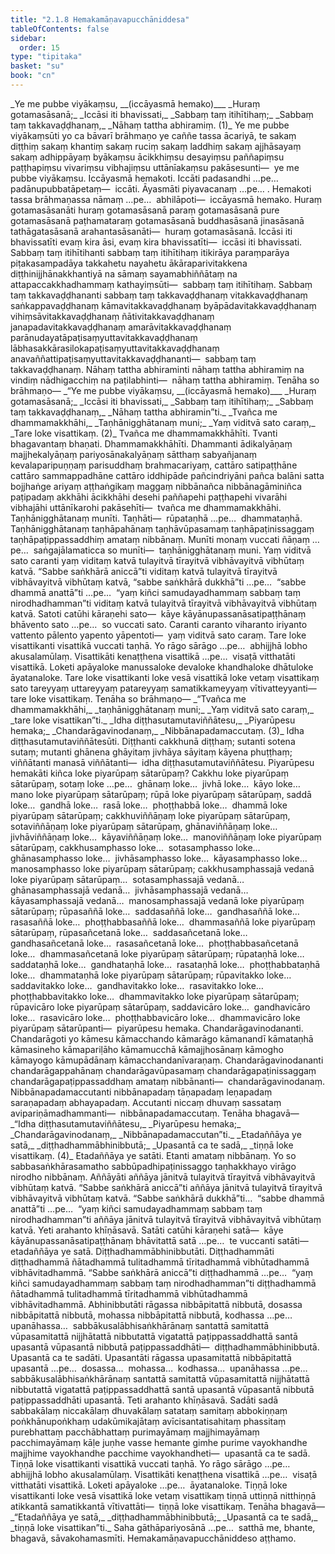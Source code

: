 ```yaml
---
title: "2.1.8 Hemakamāṇavapucchāniddesa"
tableOfContents: false
sidebar:
  order: 15
type: "tipitaka"
basket: "su"
book: "cn"
---
```



<DynamicBreadcrumb />

<Division number="53" book="cn">

<Paragraph number="668" type="verses" book="cn">
_<Emphasis>Ye me pubbe viyākaṃsu, __(iccāyasmā hemako)__</Emphasis>_  
_<Emphasis>Huraṃ gotamasāsanā;</Emphasis>_  
_<Emphasis>Iccāsi iti bhavissati,</Emphasis>_  
_<Emphasis>Sabbaṃ taṃ itihītihaṃ;</Emphasis>_  
_<Emphasis>Sabbaṃ taṃ takkavaḍḍhanaṃ,</Emphasis>_  
_<Emphasis>Nāhaṃ tattha abhiramiṃ.</Emphasis> (1)_  

</Paragraph>

<Paragraph number="669" book="cn">
<Emphasis>Ye me pubbe viyākaṃsū</Emphasis>ti yo ca bāvarī brāhmaṇo ye caññe tassa ācariyā, te sakaṃ diṭṭhiṃ sakaṃ khantiṃ sakaṃ ruciṃ sakaṃ laddhiṃ sakaṃ ajjhāsayaṃ sakaṃ adhippāyaṃ byākaṃsu ācikkhiṃsu desayiṃsu paññapiṃsu paṭṭhapiṃsu vivariṃsu vibhajiṃsu uttānīakaṃsu pakāsesunti—  ye me pubbe viyākaṃsu. <Emphasis>Iccāyasmā hemako</Emphasis>ti. <Emphasis>Iccā</Emphasis>ti padasandhi …pe…  padānupubbatāpetaṃ—  iccāti. <Emphasis>Āyasmā</Emphasis>ti piyavacanaṃ …pe… . <Emphasis>Hemako</Emphasis>ti tassa brāhmaṇassa nāmaṃ …pe…  abhilāpoti—  iccāyasmā hemako.
</Paragraph>

<Paragraph number="670" book="cn">
<Emphasis>Huraṃ gotamasāsanā</Emphasis>ti huraṃ gotamasāsanā paraṃ gotamasāsanā pure gotamasāsanā paṭhamataraṃ gotamasāsanā buddhasāsanā jinasāsanā tathāgatasāsanā arahantasāsanāti—  huraṃ gotamasāsanā.
</Paragraph>

<Paragraph number="671" book="cn">
<Emphasis>Iccāsi iti bhavissatī</Emphasis>ti evaṃ kira āsi, evaṃ kira bhavissatīti—  iccāsi iti bhavissati.
</Paragraph>

<Paragraph number="672" book="cn">
<Emphasis>Sabbaṃ taṃ itihītihan</Emphasis>ti sabbaṃ taṃ itihītihaṃ itikirāya paraṃparāya piṭakasampadāya takkahetu nayahetu ākāraparivitakkena diṭṭhinijjhānakkhantiyā na sāmaṃ sayamabhiññātaṃ na attapaccakkhadhammaṃ kathayiṃsūti—  sabbaṃ taṃ itihītihaṃ.
</Paragraph>

<Paragraph number="673" book="cn">
<Emphasis>Sabbaṃ taṃ takkavaḍḍhanan</Emphasis>ti sabbaṃ taṃ takkavaḍḍhanaṃ vitakkavaḍḍhanaṃ saṅkappavaḍḍhanaṃ kāmavitakkavaḍḍhanaṃ byāpādavitakkavaḍḍhanaṃ vihiṃsāvitakkavaḍḍhanaṃ ñātivitakkavaḍḍhanaṃ janapadavitakkavaḍḍhanaṃ amarāvitakkavaḍḍhanaṃ parānudayatāpaṭisaṃyuttavitakkavaḍḍhanaṃ lābhasakkārasilokapaṭisaṃyuttavitakkavaḍḍhanaṃ anavaññattipaṭisaṃyuttavitakkavaḍḍhananti—  sabbaṃ taṃ takkavaḍḍhanaṃ.
</Paragraph>

<Paragraph number="674" book="cn">
<Emphasis>Nāhaṃ tattha abhiramin</Emphasis>ti nāhaṃ tattha abhiramiṃ na vindiṃ nādhigacchiṃ na paṭilabhinti—  nāhaṃ tattha abhiramiṃ. Tenāha so brāhmaṇo—
</Paragraph>

<Paragraph number="675" type="verses" book="cn">
_“Ye me pubbe viyākaṃsu, __(iccāyasmā hemako)___  
_Huraṃ gotamasāsanā;_  
_Iccāsi iti bhavissati,_  
_Sabbaṃ taṃ itihītihaṃ;_  
_Sabbaṃ taṃ takkavaḍḍhanaṃ,_  
_Nāhaṃ tattha abhiramin”ti._  

</Paragraph>

</Division>
<Division number="54" book="cn">

<Paragraph number="676" type="verses" book="cn">
_<Emphasis>Tvañca me dhammamakkhāhi,</Emphasis>_  
_<Emphasis>Taṇhānigghātanaṃ muni;</Emphasis>_  
_<Emphasis>Yaṃ viditvā sato caraṃ,</Emphasis>_  
_<Emphasis>Tare loke visattikaṃ.</Emphasis> (2)_  

</Paragraph>

<Paragraph number="677" book="cn">
<Emphasis>Tvañca me dhammamakkhāhī</Emphasis>ti. <Emphasis>Tvan</Emphasis>ti bhagavantaṃ bhaṇati. <Emphasis>Dhammamakkhāhī</Emphasis>ti. <Emphasis>Dhamman</Emphasis>ti ādikalyāṇaṃ majjhekalyāṇaṃ pariyosānakalyāṇaṃ sātthaṃ sabyañjanaṃ kevalaparipuṇṇaṃ parisuddhaṃ brahmacariyaṃ, cattāro satipaṭṭhāne cattāro sammappadhāne cattāro iddhipāde pañcindriyāni pañca balāni satta bojjhaṅge ariyaṃ aṭṭhaṅgikaṃ maggaṃ nibbānañca nibbānagāminiñca paṭipadaṃ akkhāhi ācikkhāhi desehi paññapehi paṭṭhapehi vivarāhi vibhajāhi uttānīkarohi pakāsehīti—  tvañca me dhammamakkhāhi.
</Paragraph>

<Paragraph number="678" book="cn">
<Emphasis>Taṇhānigghātanaṃ munī</Emphasis>ti. <Emphasis>Taṇhā</Emphasis>ti—  rūpataṇhā …pe…  dhammataṇhā. Taṇhānigghātanaṃ taṇhāpahānaṃ taṇhāvūpasamaṃ taṇhāpaṭinissaggaṃ taṇhāpaṭippassaddhiṃ amataṃ nibbānaṃ. <Emphasis>Munī</Emphasis>ti monaṃ vuccati ñāṇaṃ …pe…  saṅgajālamaticca so munīti—  taṇhānigghātanaṃ muni.
</Paragraph>

<Paragraph number="679" book="cn">
<Emphasis>Yaṃ viditvā sato caran</Emphasis>ti yaṃ viditaṃ katvā tulayitvā tīrayitvā vibhāvayitvā vibhūtaṃ katvā. “Sabbe saṅkhārā aniccā”ti viditaṃ katvā tulayitvā tīrayitvā vibhāvayitvā vibhūtaṃ katvā, “sabbe saṅkhārā dukkhā”ti …pe…  “sabbe dhammā anattā”ti …pe…  “yaṃ kiñci samudayadhammaṃ sabbaṃ taṃ nirodhadhamman”ti viditaṃ katvā tulayitvā tīrayitvā vibhāvayitvā vibhūtaṃ katvā. <Emphasis>Sato</Emphasis>ti catūhi kāraṇehi sato—  kāye kāyānupassanāsatipaṭṭhānaṃ bhāvento sato …pe…  so vuccati sato. <Emphasis>Caran</Emphasis>ti caranto viharanto iriyanto vattento pālento yapento yāpentoti—  yaṃ viditvā sato caraṃ.
</Paragraph>

<Paragraph number="680" book="cn">
<Emphasis>Tare loke visattikan</Emphasis>ti visattikā vuccati taṇhā. Yo rāgo sārāgo …pe…  abhijjhā lobho akusalamūlaṃ. <Emphasis>Visattikā</Emphasis>ti kenaṭṭhena visattikā …pe…  visaṭā vitthatāti visattikā. <Emphasis>Loke</Emphasis>ti apāyaloke manussaloke devaloke khandhaloke dhātuloke āyatanaloke. <Emphasis>Tare loke visattikan</Emphasis>ti loke vesā visattikā loke vetaṃ visattikaṃ sato tareyyaṃ uttareyyaṃ patareyyaṃ samatikkameyyaṃ vītivatteyyanti—  tare loke visattikaṃ. Tenāha so brāhmaṇo—
</Paragraph>

<Paragraph number="681" type="verses" book="cn">
_“Tvañca me dhammamakkhāhi,_  
_taṇhānigghātanaṃ muni;_  
_Yaṃ viditvā sato caraṃ,_  
_tare loke visattikan”ti._  

</Paragraph>

</Division>
<Division number="55" book="cn">

<Paragraph number="682" type="verses" book="cn">
_<Emphasis>Idha diṭṭhasutamutaviññātesu,</Emphasis>_  
_<Emphasis>Piyarūpesu hemaka;</Emphasis>_  
_<Emphasis>Chandarāgavinodanaṃ,</Emphasis>_  
_<Emphasis>Nibbānapadamaccutaṃ.</Emphasis> (3)_  

</Paragraph>

<Paragraph number="683" book="cn">
<Emphasis>Idha diṭṭhasutamutaviññātesū</Emphasis>ti. <Emphasis>Diṭṭhan</Emphasis>ti cakkhunā diṭṭhaṃ; <Emphasis>sutan</Emphasis>ti sotena sutaṃ; <Emphasis>mutan</Emphasis>ti ghānena ghāyitaṃ jivhāya sāyitaṃ kāyena phuṭṭhaṃ; <Emphasis>viññātan</Emphasis>ti manasā viññātanti—  idha diṭṭhasutamutaviññātesu.
</Paragraph>

<Paragraph number="684" book="cn">
<Emphasis>Piyarūpesu hemakā</Emphasis>ti kiñca loke piyarūpaṃ sātarūpaṃ? Cakkhu loke piyarūpaṃ sātarūpaṃ, sotaṃ loke …pe…  ghānaṃ loke…  jivhā loke…  kāyo loke…  mano loke piyarūpaṃ sātarūpaṃ; rūpā loke piyarūpaṃ sātarūpaṃ, saddā loke…  gandhā loke…  rasā loke…  phoṭṭhabbā loke…  dhammā loke piyarūpaṃ sātarūpaṃ; cakkhuviññāṇaṃ loke piyarūpaṃ sātarūpaṃ, sotaviññāṇaṃ loke piyarūpaṃ sātarūpaṃ, ghānaviññāṇaṃ loke…  jivhāviññāṇaṃ loke…  kāyaviññāṇaṃ loke…  manoviññāṇaṃ loke piyarūpaṃ sātarūpaṃ, cakkhusamphasso loke…  sotasamphasso loke…  ghānasamphasso loke…  jivhāsamphasso loke…  kāyasamphasso loke…  manosamphasso loke piyarūpaṃ sātarūpaṃ; cakkhusamphassajā vedanā loke piyarūpaṃ sātarūpaṃ…  sotasamphassajā vedanā…  ghānasamphassajā vedanā…  jivhāsamphassajā vedanā…  kāyasamphassajā vedanā…  manosamphassajā vedanā loke piyarūpaṃ sātarūpaṃ; rūpasaññā loke…  saddasaññā loke…  gandhasaññā loke…  rasasaññā loke…  phoṭṭhabbasaññā loke…  dhammasaññā loke piyarūpaṃ sātarūpaṃ, rūpasañcetanā loke…  saddasañcetanā loke…  gandhasañcetanā loke…  rasasañcetanā loke…  phoṭṭhabbasañcetanā loke…  dhammasañcetanā loke piyarūpaṃ sātarūpaṃ; rūpataṇhā loke…  saddataṇhā loke…  gandhataṇhā loke…  rasataṇhā loke…  phoṭṭhabbataṇhā loke…  dhammataṇhā loke piyarūpaṃ sātarūpaṃ; rūpavitakko loke…  saddavitakko loke…  gandhavitakko loke…  rasavitakko loke…  phoṭṭhabbavitakko loke…  dhammavitakko loke piyarūpaṃ sātarūpaṃ; rūpavicāro loke piyarūpaṃ sātarūpaṃ, saddavicāro loke…  gandhavicāro loke…  rasavicāro loke…  phoṭṭhabbavicāro loke…  dhammavicāro loke piyarūpaṃ sātarūpanti—  piyarūpesu hemaka.
</Paragraph>

<Paragraph number="685" book="cn">
<Emphasis>Chandarāgavinodanan</Emphasis>ti. <Emphasis>Chandarāgo</Emphasis>ti yo kāmesu kāmacchando kāmarāgo kāmanandī kāmataṇhā kāmasineho kāmapariḷāho kāmamucchā kāmajjhosānaṃ kāmogho kāmayogo kāmupādānaṃ kāmacchandanīvaraṇaṃ. <Emphasis>Chandarāgavinodanan</Emphasis>ti chandarāgappahānaṃ chandarāgavūpasamaṃ chandarāgapaṭinissaggaṃ chandarāgapaṭippassaddhaṃ amataṃ nibbānanti—  chandarāgavinodanaṃ.
</Paragraph>

<Paragraph number="686" book="cn">
<Emphasis>Nibbānapadamaccutan</Emphasis>ti nibbānapadaṃ tāṇapadaṃ leṇapadaṃ saraṇapadaṃ abhayapadaṃ. <Emphasis>Accutan</Emphasis>ti niccaṃ dhuvaṃ sassataṃ avipariṇāmadhammanti—  nibbānapadamaccutaṃ. Tenāha bhagavā—
</Paragraph>

<Paragraph number="687" type="verses" book="cn">
_“Idha diṭṭhasutamutaviññātesu,_  
_Piyarūpesu hemaka;_  
_Chandarāgavinodanaṃ,_  
_Nibbānapadamaccutan”ti._  

</Paragraph>

</Division>
<Division number="56" book="cn">

<Paragraph number="688" type="verses" book="cn">
_<Emphasis>Etadaññāya ye satā,</Emphasis>_  
_<Emphasis>diṭṭhadhammābhinibbutā;</Emphasis>_  
_<Emphasis>Upasantā ca te sadā,</Emphasis>_  
_<Emphasis>tiṇṇā loke visattikaṃ.</Emphasis> (4)_  

</Paragraph>

<Paragraph number="689" book="cn">
<Emphasis>Etadaññāya ye satā</Emphasis>ti. <Emphasis>Etan</Emphasis>ti amataṃ nibbānaṃ. Yo so sabbasaṅkhārasamatho sabbūpadhipaṭinissaggo taṇhakkhayo virāgo nirodho nibbānaṃ. <Emphasis>Aññāyā</Emphasis>ti aññāya jānitvā tulayitvā tīrayitvā vibhāvayitvā vibhūtaṃ katvā. “Sabbe saṅkhārā aniccā”ti aññāya jānitvā tulayitvā tīrayitvā vibhāvayitvā vibhūtaṃ katvā. “Sabbe saṅkhārā dukkhā”ti…  “sabbe dhammā anattā”ti …pe…  “yaṃ kiñci samudayadhammaṃ sabbaṃ taṃ nirodhadhamman”ti aññāya jānitvā tulayitvā tīrayitvā vibhāvayitvā vibhūtaṃ katvā. <Emphasis>Ye</Emphasis>ti arahanto khīṇāsavā. <Emphasis>Satā</Emphasis>ti catūhi kāraṇehi satā—  kāye kāyānupassanāsatipaṭṭhānaṃ bhāvitattā satā …pe…  te vuccanti satāti—  etadaññāya ye satā.
</Paragraph>

<Paragraph number="690" book="cn">
<Emphasis>Diṭṭhadhammābhinibbutā</Emphasis>ti. <Emphasis>Diṭṭhadhammā</Emphasis>ti diṭṭhadhammā ñātadhammā tulitadhammā tīritadhammā vibhūtadhammā vibhāvitadhammā. “Sabbe saṅkhārā aniccā”ti diṭṭhadhammā …pe…  “yaṃ kiñci samudayadhammaṃ sabbaṃ taṃ nirodhadhamman”ti diṭṭhadhammā ñātadhammā tulitadhammā tīritadhammā vibhūtadhammā vibhāvitadhammā. <Emphasis>Abhinibbutā</Emphasis>ti rāgassa nibbāpitattā nibbutā, dosassa nibbāpitattā nibbutā, mohassa nibbāpitattā nibbutā, kodhassa …pe…  upanāhassa…  sabbākusalābhisaṅkhārānaṃ santattā samitattā vūpasamitattā nijjhātattā nibbutattā vigatattā paṭippassaddhattā santā upasantā vūpasantā nibbutā paṭippassaddhāti—  diṭṭhadhammābhinibbutā.
</Paragraph>

<Paragraph number="691" book="cn">
<Emphasis>Upasantā ca te sadā</Emphasis>ti. <Emphasis>Upasantā</Emphasis>ti rāgassa upasamitattā nibbāpitattā upasantā …pe…  dosassa…  mohassa…  kodhassa…  upanāhassa …pe…  sabbākusalābhisaṅkhārānaṃ santattā samitattā vūpasamitattā nijjhātattā nibbutattā vigatattā paṭippassaddhattā santā upasantā vūpasantā nibbutā paṭippassaddhāti upasantā. <Emphasis>Te</Emphasis>ti arahanto khīṇāsavā. <Emphasis>Sadā</Emphasis>ti sadā sabbakālaṃ niccakālaṃ dhuvakālaṃ satataṃ samitaṃ abbokiṇṇaṃ poṅkhānupoṅkhaṃ udakūmikajātaṃ avīcisantatisahitaṃ phassitaṃ purebhattaṃ pacchābhattaṃ purimayāmaṃ majjhimayāmaṃ pacchimayāmaṃ kāḷe juṇhe vasse hemante gimhe purime vayokhandhe majjhime vayokhandhe pacchime vayokhandheti—  upasantā ca te sadā.
</Paragraph>

<Paragraph number="692" book="cn">
<Emphasis>Tiṇṇā loke visattikan</Emphasis>ti visattikā vuccati taṇhā. Yo rāgo sārāgo …pe…  abhijjhā lobho akusalamūlaṃ. <Emphasis>Visattikā</Emphasis>ti kenaṭṭhena visattikā …pe…  visaṭā vitthatāti visattikā. <Emphasis>Loke</Emphasis>ti apāyaloke …pe…  āyatanaloke. <Emphasis>Tiṇṇā loke visattikan</Emphasis>ti loke vesā visattikā loke vetaṃ visattikaṃ tiṇṇā uttiṇṇā nitthiṇṇā atikkantā samatikkantā vītivattāti—  tiṇṇā loke visattikaṃ. Tenāha bhagavā—
</Paragraph>

<Paragraph number="693" type="verses" book="cn">
_“Etadaññāya ye satā,_  
_diṭṭhadhammābhinibbutā;_  
_Upasantā ca te sadā,_  
_tiṇṇā loke visattikan”ti._  

</Paragraph>

<Paragraph number="694" book="cn">
Saha gāthāpariyosānā …pe…  satthā me, bhante, bhagavā, sāvakohamasmīti.

</Paragraph>
</Division>

<Paragraph number="695" type="center" book="cn">
Hemakamāṇavapucchāniddeso aṭṭhamo.
</Paragraph>